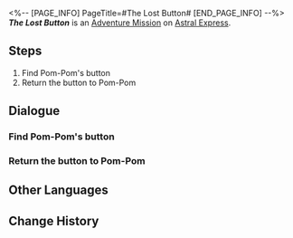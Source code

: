 <%-- [PAGE_INFO]
PageTitle=#The Lost Button#
[END_PAGE_INFO] --%>
{{Stub|Dialogue.}}
{{Mission Infobox
|id            = 4050011
|title         = 
|image         = <!--Mission The Lost Button.png-->
|type          = Adventure
|event_name    = 
|chapter       = 
|requirements  = 
|summary       = <!--official mission summary from Fate's Atlas-->
|characters    = Pom-Pom; Trailblazer
|startLocation = [[Astral Express]] - [[Parlor Car]]
|world         = Astral Express
|area          = Parlor Car
|prev          = 
|next          = 
|rewards       = Sparse Aether*2; Feather of Flame*1; Credit*8,000
}}
'''''The Lost Button''''' is an [[Adventure Mission]] on [[Astral Express]].

==Steps==
# Find Pom-Pom's button
# Return the button to Pom-Pom

<!--
==Gameplay Notes==

--><!--
==Trial Character==

-->
==Dialogue==
{{Stub Dialogue}}
{{Dialogue Start}}
:{{tx}}
{{Dialogue End}}

===Find Pom-Pom's button===
{{Mission Description|type=adventure|location=Parlor Car|update|Pom-Pom lost their button. Help them find it.}}
{{Dialogue Start}}
:{{tx}}
{{Dialogue End}}

===Return the button to Pom-Pom===
{{Mission Description|type=adventure|location=Parlor Car|update|Return the button you found to Pom-Pom. Speaking of which... Why would a button fall off just like that?}}
{{Dialogue Start}}
:{{tx}}
{{Dialogue End}}

==Other Languages==
{{Other Languages
|en   = The Lost Button
|zhs  = 遗失的纽扣
|zht  = 遺失的鈕扣
|ja   = 失くしたボタン
|ko   = 잃어버린 단추
|es   = El botón perdido
|fr   = Le bouton perdu
|ru   = Потерянная пуговица
|th   = กระดุมที่หายไป
|vi   = Chiếc Nút Bị Mất
|de   = Der verlorene Knopf
|id   = Kancing yang Hilang
|pt   = O Botão Perdido
}}

==Change History==
{{Change History|1.0}}

